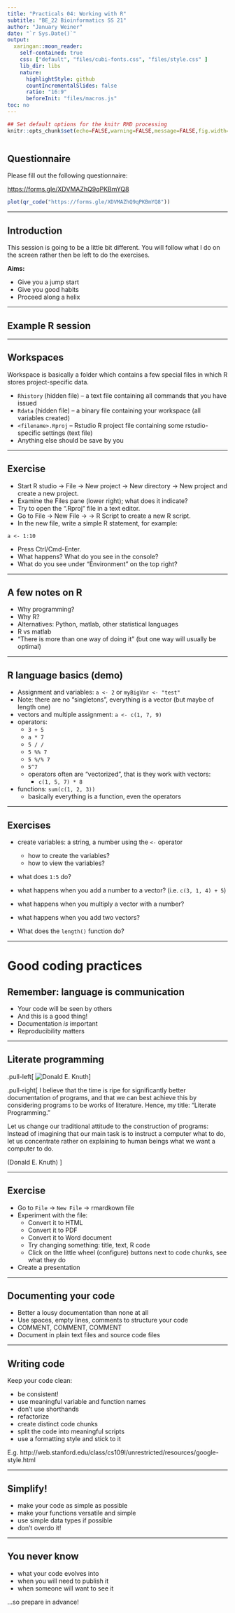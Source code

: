 ```yaml
---
title: "Practicals 04: Working with R"
subtitle: "BE_22 Bioinformatics SS 21"
author: "January Weiner"
date: "`r Sys.Date()`"
output:
  xaringan::moon_reader:
    self-contained: true
    css: ["default", "files/cubi-fonts.css", "files/style.css" ]
    lib_dir: libs
    nature:
      highlightStyle: github
      countIncrementalSlides: false
      ratio: "16:9"
      beforeInit: "files/macros.js"
toc: no
---
```


```r
## Set default options for the knitr RMD processing
knitr::opts_chunk$set(echo=FALSE,warning=FALSE,message=FALSE,fig.width=5,fig.height=5,cache=TRUE,autodep=TRUE, results="hide")
```

```r
```

## Questionnaire

Please fill out the following questionnaire:

[https://forms.gle/XDVMAZhQ9qPKBmYQ8](https://forms.gle/XDVMAZhQ9qPKBmYQ8)


```r
plot(qr_code("https://forms.gle/XDVMAZhQ9qPKBmYQ8"))
```

---


## Introduction

This session is going to be a little bit different. You will follow what I
do on the screen rather then be left to do the exercises. 

**Aims:**

 * Give you a jump start
 * Give you good habits
 * Proceed along a helix

---

## Example R session

---

## Workspaces

 Workspace is basically a folder which contains a few special files in
 which R stores project-specific data.

  * `Rhistory` (hidden file) – a text file containing all commands that you
    have issued
  * `Rdata` (hidden file) – a binary file containing your workspace (all
    variables created)
  * `<filename>.Rproj` – Rstudio R project file containing some
    rstudio-specific settings (text file)
  * Anything else should be save by you

---

## Exercise

  * Start R studio $\rightarrow$ File $\rightarrow$ New project
    $\rightarrow$ New directory $\rightarrow$ New project and create a new
    project.
  * Examine the Files pane (lower right); what does it indicate?
  * Try to open the ".Rproj" file in a text editor. 
  * Go to File $\rightarrow$ New File $\rightarrow$ $\rightarrow$ R Script
    to create a new R script.
  * In the new file, write a simple R statement, for example:

```
a <- 1:10
```

   * Press Ctrl/Cmd-Enter. 
   * What happens? What do you see in the console? 
   * What do you see under "Environment" on the top right?

---

## A few notes on R

 * Why programming?
 * Why R?
 * Alternatives: Python, matlab, other statistical languages
 * R vs matlab
 * "There is more than one way of doing it" (but one way will usually be
   optimal)

---

## R language basics (demo)

 * Assignment and variables: `a <- 2` or `myBigVar <- "test"`
  * Note: there are no "singletons", everything is a vector (but maybe of
    length one)
 * vectors and multiple assignment: `a <- c(1, 7, 9)`
 * operators: 
   * `3 + 5` 
   * `a * 7` 
   * `5 / /` 
   * `5 %% 7` 
   * `5 %/% 7` 
   * `5^7`
   * operators often are "vectorized", that is they work with vectors:
      * `c(1, 5, 7) * 8`
 * functions: `sum(c(1, 2, 3))`
   * basically everything is a function, even the operators

---

## Exercises

 * create variables: a string, a number using the `<-` operator
   * how to create the variables?
   * how to view the variables?
 * what does `1:5` do?
 * what happens when you add a number to a vector? (i.e. `c(3, 1, 4) + 5`)
 * what happens when you multiply a vector with a number?
 * what happens when you add two vectors?

 * What does the `length()` function do?

---

# Good coding practices

## Remember: language is communication

 * Your code will be seen by others
 * And this is a good thing!
 * Documentation *is* important
 * Reproducibility matters

---

## Literate programming

.pull-left[
![Donald E. Knuth](images/knuth.jpg)
]

.pull-right[
I believe that the time is ripe for significantly better documentation
of programs, and that we can best achieve this by considering
programs to be works of literature. Hence, my title: “Literate
Programming.”

Let us change our traditional attitude to the construction of
programs: Instead of imagining that our main task is to instruct a
computer what to do, let us concentrate rather on explaining to
human beings what we want a computer to do.

(Donald E. Knuth)
]

---

## Exercise

 * Go to `File` $\rightarrow$ `New File` $\rightarrow$ rmardkown file
 * Experiment with the file:
   * Convert it to HTML
   * Convert it to PDF
   * Convert it to Word document
   * Try changing something: title, text, R code
   * Click on the little wheel (configure) buttons next to code chunks, see
     what they do
 * Create a presentation

---

## Documenting your code

 * Better a lousy documentation than none at all
 * Use spaces, empty lines, comments to structure your code
 * COMMENT, COMMENT, COMMENT
 * Document in plain text files and source code files

---

## Writing code

Keep your code clean:

 * be consistent!
 * use meaningful variable and function names
 * don't use shorthands
 * refactorize
 * create distinct code chunks
 * split the code into meaningful scripts
 * use a formatting style and stick to it

E.g.
http://web.stanford.edu/class/cs109l/unrestricted/resources/google-style.html

---

## Simplify!

 * make your code as simple as possible
 * make your functions versatile and simple
 * use simple data types if possible
 * don't overdo it!

---

## You never know

 * what your code evolves into
 * when you will need to publish it
 * when someone will want to see it

…so prepare in advance!


